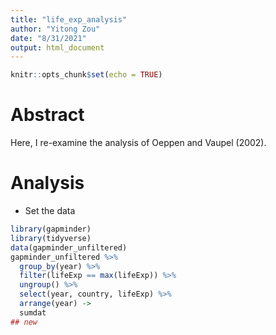 ```yaml
---
title: "life_exp_analysis"
author: "Yitong Zou"
date: "8/31/2021"
output: html_document
---
```


```r
knitr::opts_chunk$set(echo = TRUE)
```

# Abstract

  Here, I re-examine the analysis of Oeppen and Vaupel (2002).

# Analysis

- Set the data
```r
library(gapminder)
library(tidyverse)
data(gapminder_unfiltered)
gapminder_unfiltered %>%
  group_by(year) %>%
  filter(lifeExp == max(lifeExp)) %>%
  ungroup() %>%
  select(year, country, lifeExp) %>%
  arrange(year) ->
  sumdat
## new
```

